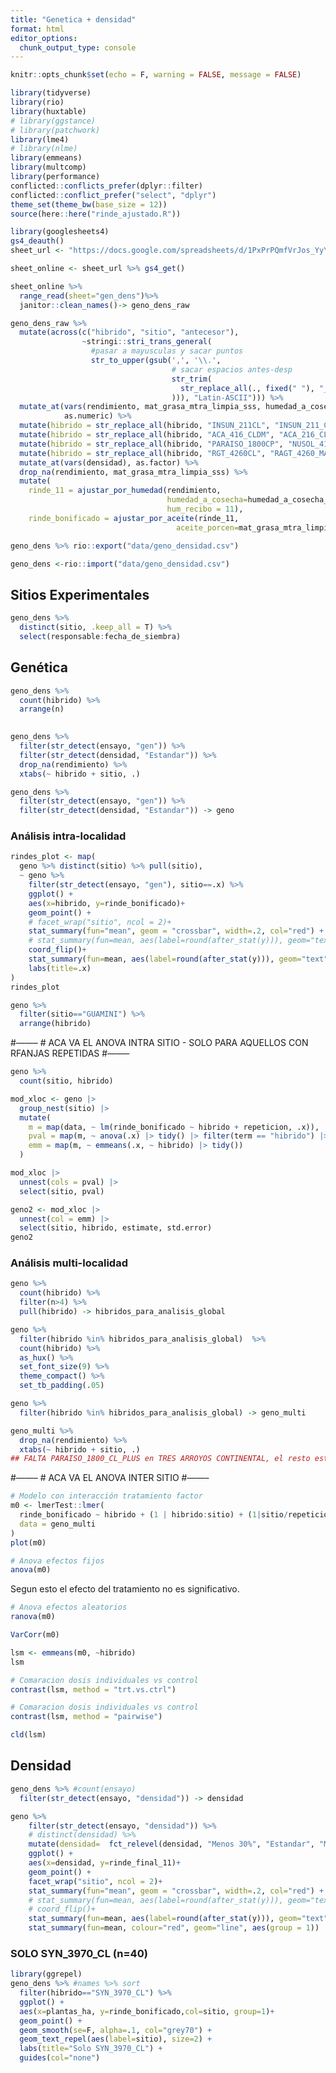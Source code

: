 ```yaml
---
title: "Genetica + densidad"
format: html
editor_options: 
  chunk_output_type: console
---
```


```r
knitr::opts_chunk$set(echo = F, warning = FALSE, message = FALSE)

library(tidyverse) 
library(rio)
library(huxtable)
# library(ggstance)
# library(patchwork)
library(lme4)
# library(nlme)
library(emmeans)
library(multcomp)
library(performance)
conflicted::conflicts_prefer(dplyr::filter)
conflicted::conflict_prefer("select", "dplyr")
theme_set(theme_bw(base_size = 12)) 
source(here::here("rinde_ajustado.R"))
```

```r
library(googlesheets4)
gs4_deauth()
sheet_url <- "https://docs.google.com/spreadsheets/d/1PxPrPQmfVrJos_YyYkcqRf1fELkQptYuo0xMhJoifyY/edit?usp=sharing"

sheet_online <- sheet_url %>% gs4_get()

sheet_online %>% 
  range_read(sheet="gen_dens")%>% 
  janitor::clean_names()-> geno_dens_raw

geno_dens_raw %>% 
  mutate(across(c("hibrido", "sitio", "antecesor"), 
                ~stringi::stri_trans_general(
                  #pasar a mayusculas y sacar puntos
                  str_to_upper(gsub(',', '\\.', 
                                    # sacar espacios antes-desp
                                    str_trim(
                                      str_replace_all(., fixed(" "), "_")
                                    ))), "Latin-ASCII"))) %>% 
  mutate_at(vars(rendimiento, mat_grasa_mtra_limpia_sss, humedad_a_cosecha_percent), 
            as.numeric) %>% 
  mutate(hibrido = str_replace_all(hibrido, "INSUN_211CL", "INSUN_211_CL")) %>% 
  mutate(hibrido = str_replace_all(hibrido, "ACA_416_CLDM", "ACA_216_CLDM")) %>% 
  mutate(hibrido = str_replace_all(hibrido, "PARAISO_1800CP", "NUSOL_4180_CL_PLUS")) %>% 
  mutate(hibrido = str_replace_all(hibrido, "RGT_4260CL", "RAGT_4260_MAX-CL_G-2E")) %>% 
  mutate_at(vars(densidad), as.factor) %>% 
  drop_na(rendimiento, mat_grasa_mtra_limpia_sss) %>% 
  mutate(
    rinde_11 = ajustar_por_humedad(rendimiento,
                                   humedad_a_cosecha=humedad_a_cosecha_percent,
                                   hum_recibo = 11),
    rinde_bonificado = ajustar_por_aceite(rinde_11,
                                     aceite_porcen=mat_grasa_mtra_limpia_sss)) -> geno_dens 

geno_dens %>% rio::export("data/geno_densidad.csv")
```

```r
geno_dens <-rio::import("data/geno_densidad.csv")
```

## Sitios Experimentales 

```r
geno_dens %>% 
  distinct(sitio, .keep_all = T) %>% 
  select(responsable:fecha_de_siembra)
```

## Genética

```r
geno_dens %>% 
  count(hibrido) %>%
  arrange(n)
  

geno_dens %>% 
  filter(str_detect(ensayo, "gen")) %>%
  filter(str_detect(densidad, "Estandar")) %>%
  drop_na(rendimiento) %>% 
  xtabs(~ hibrido + sitio, .)
```

```r
geno_dens %>% 
  filter(str_detect(ensayo, "gen")) %>%
  filter(str_detect(densidad, "Estandar")) -> geno
```

### Análisis intra-localidad

```r
rindes_plot <- map(
  geno %>% distinct(sitio) %>% pull(sitio), 
  ~ geno %>% 
    filter(str_detect(ensayo, "gen"), sitio==.x) %>% 
    ggplot() +
    aes(x=hibrido, y=rinde_bonificado)+
    geom_point() + 
    # facet_wrap("sitio", ncol = 2)+
    stat_summary(fun="mean", geom = "crossbar", width=.2, col="red") + 
    # stat_summary(fun=mean, aes(label=round(after_stat(y))), geom="text", size=3, vjust=-.5) + 
    coord_flip()+
    stat_summary(fun=mean, aes(label=round(after_stat(y))), geom="text", size=3, vjust=-.5) + 
    labs(title=.x)  
)
rindes_plot
```

```r
geno %>% 
  filter(sitio=="GUAMINI") %>% 
  arrange(hibrido)
```

#--------
# ACA VA EL ANOVA INTRA SITIO - SOLO PARA AQUELLOS CON RFANJAS REPETIDAS 
#--------

```r
geno %>% 
  count(sitio, hibrido)
```

```r
mod_xloc <- geno |>
  group_nest(sitio) |> 
  mutate(
    m = map(data, ~ lm(rinde_bonificado ~ hibrido + repeticion, .x)),
    pval = map(m, ~ anova(.x) |> tidy() |> filter(term == "hibrido") |> pull(p.value)),
    emm = map(m, ~ emmeans(.x, ~ hibrido) |> tidy())
  ) 

mod_xloc |> 
  unnest(cols = pval) |> 
  select(sitio, pval)

geno2 <- mod_xloc |> 
  unnest(col = emm) |> 
  select(sitio, hibrido, estimate, std.error)
geno2
```


### Análisis multi-localidad

```r
geno %>% 
  count(hibrido) %>%
  filter(n>4) %>% 
  pull(hibrido) -> hibridos_para_analisis_global

geno %>% 
  filter(hibrido %in% hibridos_para_analisis_global)  %>% 
  count(hibrido) %>% 
  as_hux() %>% 
  set_font_size(9) %>% 
  theme_compact() %>% 
  set_tb_padding(.05)

geno %>% 
  filter(hibrido %in% hibridos_para_analisis_global) -> geno_multi

```

```r
geno_multi %>% 
  drop_na(rendimiento) %>% 
  xtabs(~ hibrido + sitio, .)
## FALTA PARAISO_1800_CL_PLUS en TRES ARROYOS CONTINENTAL, el resto esta al menos una vez

```

#--------
# ACA VA EL ANOVA INTER SITIO 
#--------


```r
# Modelo con interacción tratamiento factor
m0 <- lmerTest::lmer(
  rinde_bonificado ~ hibrido + (1 | hibrido:sitio) + (1|sitio/repeticion),
  data = geno_multi
)
plot(m0)
```

```r
# Anova efectos fijos
anova(m0)
```

Segun esto el efecto del tratamiento no es significativo.

```r
# Anova efectos aleatorios
ranova(m0)
```


```r
VarCorr(m0)
```

```r
lsm <- emmeans(m0, ~hibrido)
lsm
```


```r
# Comaracion dosis individuales vs control
contrast(lsm, method = "trt.vs.ctrl")
```

```r
# Comaracion dosis individuales vs control
contrast(lsm, method = "pairwise")
```

```r
cld(lsm)
```


## Densidad

```r
geno_dens %>% #count(ensayo)
  filter(str_detect(ensayo, "densidad")) -> densidad
```


```r
geno %>% 
    filter(str_detect(ensayo, "densidad")) %>% 
    # distinct(densidad) %>% 
    mutate(densidad=  fct_relevel(densidad, "Menos 30%", "Estandar", "Mas 30%")) %>% 
    ggplot() +
    aes(x=densidad, y=rinde_final_11)+
    geom_point() + 
    facet_wrap("sitio", ncol = 2)+
    stat_summary(fun="mean", geom = "crossbar", width=.2, col="red") + 
    # stat_summary(fun=mean, aes(label=round(after_stat(y))), geom="text", size=3, vjust=-.5) + 
    # coord_flip()+
    stat_summary(fun=mean, aes(label=round(after_stat(y))), geom="text", size=3, vjust=-.5) +
    stat_summary(fun=mean, colour="red", geom="line", aes(group = 1))

```

### SOLO SYN_3970_CL (n=40)

```r
library(ggrepel)
geno_dens %>% #names %>% sort
  filter(hibrido=="SYN_3970_CL") %>% 
  ggplot() + 
  aes(x=plantas_ha, y=rinde_bonificado,col=sitio, group=1)+
  geom_point() + 
  geom_smooth(se=F, alpha=.1, col="grey70") +
  geom_text_repel(aes(label=sitio), size=2) +
  labs(title="Solo SYN_3970_CL") +
  guides(col="none")
```

